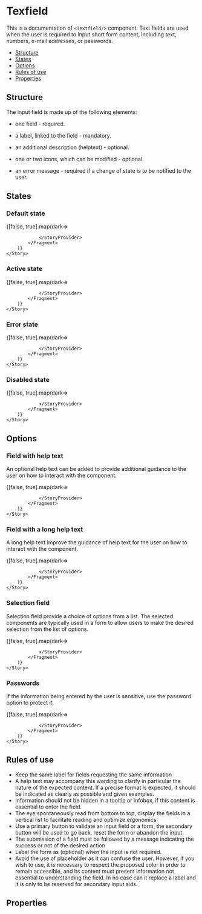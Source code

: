 <!--- Texfields.stories.mdx 
--->


<Meta title="documentation/Components/Texfield" component={Texfield} />

# Texfield

This is a documentation of `<Textfield/>` component.
Text fields are used when the user is required to input short form content, 
including text, numbers, e-mail addresses, or passwords. 

- [Structure](#structure)
- [States](#states)
- [Options](#options)
- [Rules of use](#rules-of-use)
- [Properties](#properties)

## Structure

The input field is made up of the following elements:

- one field - required.

- a label, linked to the field - mandatory.

- an additional description (helptext) - optional.

- one or two icons, which can be modified - optional.

- an error message - required if a change of state is to be notified to the user.

## States

### Default state

<Canvas>
    <Story name="Default state">
        {[false, true].map(dark=>
            <Fragment key={dark}>
                <StoryProvider dark={dark}>
                      
                </StoryProvider>
            </Fragment>
        )}
    </Story>
</Canvas>

### Active state

<Canvas>
    <Story name="Active state">
        {[false, true].map(dark=>
            <Fragment key={dark}>
                <StoryProvider dark={dark}>
                      
                </StoryProvider>
            </Fragment>
        )}
    </Story>
</Canvas>

### Error state

<Canvas>
    <Story name="Error state">
        {[false, true].map(dark=>
            <Fragment key={dark}>
                <StoryProvider dark={dark}>
                      
                </StoryProvider>
            </Fragment>
        )}
    </Story>
</Canvas>

### Disabled state

<Canvas>
    <Story name="Disabled state">
        {[false, true].map(dark=>
            <Fragment key={dark}>
                <StoryProvider dark={dark}>
                      
                </StoryProvider>
            </Fragment>
        )}
    </Story>
</Canvas>


## Options

### Field with help text

An optional help text can be added to provide additional guidance to the user on how to interact with the component.

<Canvas>
    <Story name="Help text field">
        {[false, true].map(dark=>
            <Fragment key={dark}>
                <StoryProvider dark={dark}>
                      
                </StoryProvider>
            </Fragment>
        )}
    </Story>
</Canvas>

### Field with a long help text

A long help text improve the guidance of help text for the user on how to interact with the component.

<Canvas>
    <Story name="Long Help text field">
        {[false, true].map(dark=>
            <Fragment key={dark}>
                <StoryProvider dark={dark}>
                      
                </StoryProvider>
            </Fragment>
        )}
    </Story>
</Canvas>


### Selection field

Selection field provide a choice of options from a list. The selected components 
are typically used in a form to allow users to make the desired selection from the list of options.

<Canvas>
    <Story name="Selection field">
        {[false, true].map(dark=>
            <Fragment key={dark}>
                <StoryProvider dark={dark}>
                      
                </StoryProvider>
            </Fragment>
        )}
    </Story>
</Canvas>

### Passwords

If the information being entered by the user is sensitive, use the password option to protect it.

<Canvas>
    <Story name="Password field">
        {[false, true].map(dark=>
            <Fragment key={dark}>
                <StoryProvider dark={dark}>
                      
                </StoryProvider>
            </Fragment>
        )}
    </Story>
</Canvas>

## Rules of use

* Keep the same label for fields requesting the same information
* A help text may accompany this wording to clarify in particular the nature of the expected content. 
If a precise format is expected, it should be indicated as clearly as possible and given examples.
* Information should not be hidden in a tooltip or infobox, if this content is essential to enter the field.
* The eye spontaneously read from bottom to top, display the fields in a vertical list to facilitate reading and optimize ergonomics
* Use a primary button to validate an input field or a form, the secondary button will be used to go back, reset the form or abandon the input.
* The submission of a field must be followed by a message indicating the success or not of the desired action
* Label the form as (optional) when the input is not required.
* Avoid the use of placeholder as it can confuse the user. However, if you wish to use, it is necessary 
to respect the proposed color in order to remain accessible, and its content must present information 
not essential to understanding the field. In no case can it replace a label and it is only to be reserved 
for secondary input aids.


## Properties

<ArgsTable of={Texfield} />